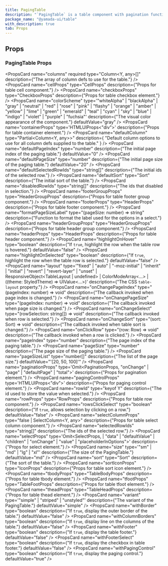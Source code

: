 ```yaml
---
title: PagingTable
description: "`PagingTable` is a table component with pagination functionality."
package_name: "@yamada-ui/table"
with_description: true
tab: Props
---
```


## Props

### PagingTable Props

<PropsCard
  name="columns"
  required
  type="Column<Y, any>[]"
  description={"The array of column defs to use for the table."}
/>
<PropsCard
  name="cellProps"
  type="CellProps<Y>"
  description={"Props for table cell component."}
/>
<PropsCard
  name="checkboxProps"
  type="CheckboxProps"
  description={"Props for table checkbox element."}
/>
<PropsCard
  name="colorScheme"
  type='"whiteAlpha" | "blackAlpha" | "gray" | "neutral" | "red" | "rose" | "pink" | "flashy" | "orange" | "amber" | "yellow" | "lime" | "green" | "emerald" | "teal" | "cyan" | "sky" | "blue" | "indigo" | "violet" | "purple" | "fuchsia"'
  description={"The visual color appearance of the component."}
  defaultValue="gray"
/>
<PropsCard
  name="containerProps"
  type='HTMLUIProps<"div">'
  description={"Props for table container element."}
/>
<PropsCard
  name="defaultColumn"
  type="Partial<Column<Y, any>>"
  description={
    "Default column options to use for all column defs supplied to the table."
  }
/>
<PropsCard
  name="defaultPageIndex"
  type="number"
  description={"The initial page index of the paging table."}
  defaultValue="0"
/>
<PropsCard
  name="defaultPageSize"
  type="number"
  description={"The initial page size of the paging table."}
  defaultValue="20"
/>
<PropsCard
  name="defaultSelectedRowIds"
  type="string[]"
  description={"The initial ids of the selected row."}
/>
<PropsCard
  name="defaultSort"
  type="Sort<Y>"
  description={"The initial sort of the table."}
/>
<PropsCard
  name="disabledRowIds"
  type="string[]"
  description={"The ids that disabled in selection."}
/>
<PropsCard
  name="footerGroupProps"
  type="HeaderGroupProps<Y>"
  description={"Props for table footer group component."}
/>
<PropsCard
  name="footerProps"
  type="HeaderProps<Y>"
  description={"Props for table footer component."}
/>
<PropsCard
  name="formatPageSizeLabel"
  type="(pageSize: number) => string"
  description={"Function to format the label used for the options in a select."}
/>
<PropsCard
  name="headerGroupProps"
  type="HeaderGroupProps<Y>"
  description={"Props for table header group component."}
/>
<PropsCard
  name="headerProps"
  type="HeaderProps<Y>"
  description={"Props for table header component."}
/>
<PropsCard
  name="highlightOnHover"
  type="boolean"
  description={"If `true`, highlight the row when the table row is hovered."}
  defaultValue="false"
/>
<PropsCard
  name="highlightOnSelected"
  type="boolean"
  description={"If `true`, highlight the row when the table row is selected."}
  defaultValue="false"
/>
<PropsCard
  name="layout"
  type='"fixed" | "auto" | "-moz-initial" | "inherit" | "initial" | "revert" | "revert-layer" | "unset" | ResponsiveObject<TableLayout | undefined> | ColorModeArray<...> | ((theme: StyledTheme) => UIValue<...>)'
  description={"The CSS `table-layout` property."}
/>
<PropsCard
  name="onChangePageIndex"
  type="(pageIndex: number) => void"
  description={"The callback invoked when page index is changed."}
/>
<PropsCard
  name="onChangePageSize"
  type="(pageIndex: number) => void"
  description={"The callback invoked when page size is changed."}
/>
<PropsCard
  name="onChangeSelect"
  type="(rowSelection: string[]) => void"
  description={"The callback invoked when row is selected."}
/>
<PropsCard
  name="onChangeSort"
  type="(sort: Sort<Y>) => void"
  description={"The callback invoked when table sort is changed."}
/>
<PropsCard
  name="onClickRow"
  type="(row: Row<Y>) => void"
  description={"The callback invoked when a row is clicked."}
/>
<PropsCard
  name="pageIndex"
  type="number"
  description={"The page index of the paging table."}
/>
<PropsCard
  name="pageSize"
  type="number"
  description={"The page size of the paging table."}
/>
<PropsCard
  name="pageSizeList"
  type="number[]"
  description={"The list of the page size."}
  defaultValue="'[20, 50, 100]'"
/>
<PropsCard
  name="paginationProps"
  type='Omit<PaginationProps,
  "onChange" | "page" | "defaultPage" | "total">'
  description={"Props for pagination element."}
/>
<PropsCard
  name="pagingControlProps"
  type='HTMLUIProps<"div">'
  description={"Props for paging control element."}
/>
<PropsCard
  name="rowId"
  type="keyof Y"
  description={"The id used to store the value when selected."}
/>
<PropsCard
  name="rowProps"
  type="RowProps<Y>"
  description={"Props for table row component."}
/>
<PropsCard
  name="rowsClickSelect"
  type="boolean"
  description={"If `true`, allows selection by clicking on a row."}
  defaultValue="false"
/>
<PropsCard
  name="selectColumnProps"
  type="false | SelectColumn<Y, any>"
  description={"Props for table select column component."}
/>
<PropsCard
  name="selectedRowIds"
  type="string[]"
  description={"The ids of the selected row."}
/>
<PropsCard
  name="selectProps"
  type='Omit<SelectProps,
  | "data"
  | "defaultValue"
  | "children"
  | "onChange"
  | "value"
  | "placeholderInOptions">'
  description={"Props for select element."}
/>
<PropsCard
  name="size"
  type='"sm" | "md" | "lg" | "xl"'
  description={"The size of the PagingTable."}
  defaultValue="md"
/>
<PropsCard name="sort" type="Sort<Y>" description={"The sort of the table."} />
<PropsCard
  name="sortIconProps"
  type="IconProps"
  description={"Props for table sort icon element."}
/>
<PropsCard
  name="tbodyProps"
  type="TableBodyProps"
  description={"Props for table tbody element."}
/>
<PropsCard
  name="tfootProps"
  type="TableFootProps"
  description={"Props for table tfoot element."}
/>
<PropsCard
  name="theadProps"
  type="TableHeadProps"
  description={"Props for table thead element."}
/>
<PropsCard
  name="variant"
  type='"simple" | "striped" | "unstyled"'
  description={"The variant of the PagingTable."}
  defaultValue="simple"
/>
<PropsCard
  name="withBorder"
  type="boolean"
  description={"If `true`, display the outer border of the table."}
  defaultValue="false"
/>
<PropsCard
  name="withColumnBorders"
  type="boolean"
  description={"If `true`, display line on the columns of the table."}
  defaultValue="false"
/>
<PropsCard
  name="withFooter"
  type="boolean"
  description={"If `true`, display the table footer."}
  defaultValue="false"
/>
<PropsCard
  name="withFooterSelect"
  type="boolean"
  description={"If `true`, display the checkbox in table footer."}
  defaultValue="false"
/>
<PropsCard
  name="withPagingControl"
  type="boolean"
  description={"If `true`, display the paging control."}
  defaultValue="true"
/>

